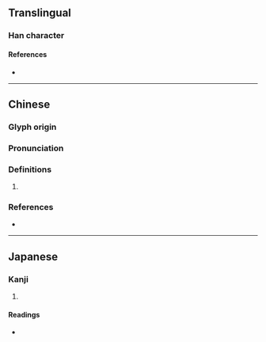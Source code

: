 {{character info/new}}
==Translingual==

===Han character===
{{Han char|rn=37|rad=大|as=09|sn=12|four=|canj=MKAB|ids=⿱天明}}

====References====
* {{Han ref|kx=0253.110|dkj=05966|dj=0515.020|hdz=21516.010|uh=5963|ud=22883}}

----

==Chinese==
{{zh-forms}}

===Glyph origin===
{{Han etym}}

===Pronunciation===
{{zh-pron
|m=wěng
|c=wang2
|mc=y
|oc=
|cat=
}}

===Definitions===
{{zh-hanzi}}

# {{rfdef|zh}}

===References===
* {{R:yue:Jyutping Database}}

----

==Japanese==

===Kanji===
{{ja-kanji|grade=|rs=大09}}

# {{defn|lang=ja|sort=大09}}

====Readings====
* {{ja-readings|on=[[わん]] (wan), [[こう]] (kō)|kun=[[あきらか]] (akiraka)}}